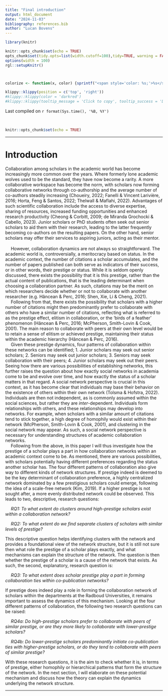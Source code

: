 ```yaml
---
title: "Final introduction"
output: html_document
date: "2024-11-03"
bibliography: references.bib
author: "Lucan Bovens"
---
```


```{=html}
<style>
div {
text-align: justify}
</style>
```

```r
library(knitr)

knitr::opts_chunk$set(echo = TRUE)
opts_chunk$set(tidy.opts=list(width.cutoff=100),tidy=TRUE, warning = FALSE, message = FALSE,comment = "#>", cache=TRUE, class.source=c("test"), class.output=c("test2"))
options(width = 100)
rgl::setupKnitr()



colorize <- function(x, color) {sprintf("<span style='color: %s;'>%s</span>", color, x) }

```

```r
klippy::klippy(position = c('top', 'right'))
#klippy::klippy(color = 'darkred')
#klippy::klippy(tooltip_message = 'Click to copy', tooltip_success = 'Done')
```

Last compiled on `r format(Sys.time(), '%B, %Y')`

<br>

```r
knitr::opts_chunk$set(echo = TRUE)
```

----

# Introduction

Collaboration among scholars in the academic world has become increasingly more common over the years. Where formerly lone academic wolves used to be the standard, they have now become a rarity. A more collaborative workspace has become the norm, with scholars now forming collaborative networks through co-authorship and the average number of co-authors steadily increasing (Choueiry, 2022; Fanelli & Vincent Larivière, 2016; Horta, Feng & Santos, 2022; Thelwall & Maflahi, 2022). Advantages of such scientific collaboration include the access to diverse expertise, sharing of resources, increased funding opportunities and enhanced research productivity (Cheong & Corbitt, 2009; de Miranda Grochocki & Cabello, 2023). Junior scholars or PhD students often seek out senior scholars to aid them with their research, leading to the latter frequently becoming co-authors on the resulting papers. On the other hand, senior scholars may offer their services to aspiring juniors, acting as their mentor. \ 
    
    However, collaboration dynamics are not always so straightforward. The academic world is, controversially, a meritocracy based on status. In the academic context, the number of citations a scholar accumulates, and the number of papers published can both serve as indicators of their success, or in other words, their prestige or status. While it is seldom openly discussed, there exists the possibility that it is this prestige, rather than the actual content of publications, that is the leading determinant when choosing a collaboration partner. As such, citations may be the merit on which researchers decide whether or not to collaborate with another researcher (e.g. Hâncean & Perc, 2016; Shen, Xie, Li & Cheng, 2021). \
  Following from that, there exists the possibility that scholars with a higher number of citations might then predominantly prefer to collaborate with others who have a similar number of citations, reflecting what is referred to as the prestige effect, elitism in collaboration, or the ‘birds of a feather’ phenomenon (Hâncean & Perc, 2016; McPherson, Smith-Lovin & Cook, 2001). The main reason to collaborate with peers at their own level would be to retain a sense of elitism or achieved prestige, maintaining their status within the academic hierarchy (Hâncean & Perc, 2016). \
  Given these prestige dynamics, four patterns of collaboration within these networks can be identified; 1. Junior scholars may seek out senior scholars; 2. Seniors may seek out junior scholars; 3. Seniors may seek collaboration with their peers; 4. Junior scholars may seek out their peers. Seeing how there are various possibilities of establishing networks, this further raises the question about how exactly social networks in academia come to be and evolve over time, and how exactly the status of a scholar matters in that regard. A social network perspective is crucial in this context, as it has become clear that individuals may base their behavior on the existence of others within their own network (Tolsma & Hofstra, 2022). Individuals are then not independent, as is commonly assumed within the social sciences, but rather they are _inter_-dependent. Individuals form relationships with others, and these relationships may develop into networks. For example, when scholars with a similar amount of citations tend to stick together, a high degree of homophily would exist within their network (McPherson, Smith-Lovin & Cook, 2001), and clustering in the social network may appear. As such, a social network perspective is necessary for understanding structures of academic collaboration networks. \
  Following from the above, in this paper I will thus investigate how the prestige of a scholar plays a part in how collaboration networks within an academic context come to be. As mentioned, there are various possibilities, with scholars potentially having different preferences regarding the status another scholar has. The four different patterns of collaboration also give way to different kinds of network structures. If prestige indeed is deemed to be the key determinant of collaboration preference, a highly centralized network dominated by a few prestigious scholars could emerge, following the idea of a scale-free network (Kim, 2019). If a higher prestige is not sought after, a more evenly distributed network could be observed. This leads to two, descriptive, research questions:  \ 

  *RQ1: To what extent do clusters around high-prestige scholars exist within a collaboration network?*\ 

  *RQ2: To what extent do we find separate clusters of scholars with similar levels of prestige?*\ 

This descriptive question helps identifying clusters with the network and provides a foundational view of the network structure, but it is still not sure then what role the prestige of a scholar plays exactly, and what mechanisms can explain the structure of the network. The question is then whether the prestige of a scholar is a cause of the network that exists. As such, the second, explanatory, research question is:

  *RQ3: To what extent does scholar prestige play a part in forming collaboration ties within co-publication networks?*

If prestige does indeed play a role in forming the collaboration network of scholars within the departments at the Radboud Universities, it remains important to assess the dynamics of this mechanism. Looking at the four different patterns of collaboration, the following two research questions can be raised:

  *RQ4a: Do high-prestige scholars prefer to collaborate with peers of similar prestige, or are they more likely to collaborate with lower-prestige scholars?*\ 

  *RQ4b: Do lower-prestige scholars predominantly initiate co-publication ties with higher-prestige scholars, or do they tend to collaborate with peers of similar prestige?*\ 

With these research questions, it is the aim to check whether it is, in terms of prestige, either homophily or hierarchical patterns that form the structure of the network. In the next section, I will elaborate on these potential mechanism and discuss how the theory can explain the dynamics underlying the network structure.  \ 

-------------

